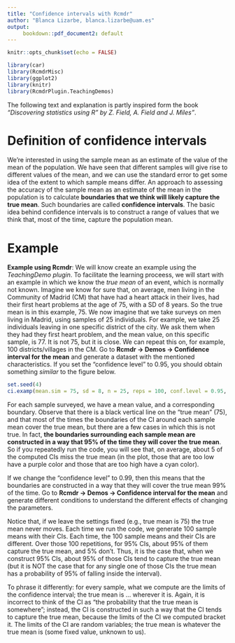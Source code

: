 ```yaml
---
title: "Confidence intervals with Rcmdr"
author: "Blanca Lizarbe, blanca.lizarbe@uam.es"
output:
     bookdown::pdf_document2: default
---
```


```r
knitr::opts_chunk$set(echo = FALSE)

library(car)
library(RcmdrMisc)
library(ggplot2)
library(knitr)
library(RcmdrPlugin.TeachingDemos)
```


The following text and explanation is partly inspired form the book *"Discovering statistics using R" by Z. Field, A. Field and J. Miles"*.


# Definition of confidence intervals
We’re interested in using the sample mean as an estimate of the value of the mean of the population. We have seen that different samples will give rise to different values of the mean, and we can use the standard error to get some idea of the extent to which sample means differ. An approach to assessing the accuracy of the sample mean as an estimate of the mean in the population is to calculate **boundaries that we think will likely capture the true mean**. Such boundaries are called **confidence intervals**. The basic idea behind confidence intervals is to construct a range of values that we think that, most of the time, capture the  population mean.




# Example

**Example using Rcmdr**: We will know create an example using  the *TeachingDemo plugin*. To facilitate the learning proceess, we will start with an example in which we know the *true mean* of an event, which is normally not known. Imagine we know for sure that, on average, men living in the Community of Madrid (CM) that have had a heart attack in their lives, had their first heart problems at the age of 75, with a SD of 8 years. So the true mean is in this example, 75. We now imagine that we take surveys on men living in Madrid, using samples of 25 individuals. For example, we take 25 individuals leaving in one specific district of the city. We ask them when they had they first heart problem, and the mean value, on this specific sample, is 77. It is not 75, but it is close. We can repeat this on, for example, 100 districts/villages in the CM. Go to **Rcmdr -> Demos -> Confidence interval for the mean** and generate a dataset with the mentioned characteristics. If you set the "confidence level" to 0.95, you should obtain something *similar* to the figure below.

```r
set.seed(4)
ci.examp(mean.sim = 75, sd = 8, n = 25, reps = 100, conf.level = 0.95, method = "z")
```
For each sample surveyed, we have a mean value, and a corresponding boundary. Observe that there is a black vertical line on the "true mean" (75), and that most of the times the boundaries of the CI around each sample mean cover the true mean, but there are a few cases in which this is not true. In fact, **the boundaries surrounding each sample mean are constructed in a way that 95% of the time they will cover the true mean**. So if you repeatedly run the code, you will see that, on average, about 5 of the computed CIs miss the true mean (in the plot, those that are too low have a purple color and those that are too high have a cyan color).

If we change the "confidence level" to 0.99, then this means that the boundaries are constructed in a way that they will cover the true mean 99% of the time. Go to  **Rcmdr -> Demos -> Confidence interval for the mean** and generate different conditions to understand the different effects of changing the parameters.


Notice that, if we leave the settings fixed (e.g., true mean is 75) the true mean never moves. Each time we run the code, we generate 100 sample means with their CIs. Each time,  the 100 sample means and their CIs are different. Over those 100 repetitions, for 95% CIs,  about 95% of them capture the true mean, and 5% don't. Thus, it is the case that, when we construct 95% CIs, about 95% of those CIs tend to capture the true mean (but it is NOT the case that for any single one of those CIs the true mean has a probability of 95% of falling inside the interval).

To phrase it differently: for every sample, what we compute are the limits of the confidence interval; the true mean is ... wherever it is. Again, it is incorrect to think of the CI as "the probability that the true mean is somewhere"; instead, the CI is constructed in such a way that the CI tends to capture the true mean, because the limits of the CI we computed bracket it. The limits of the CI are random variables; the true mean is whatever the true mean is (some fixed value, unknown to us).
